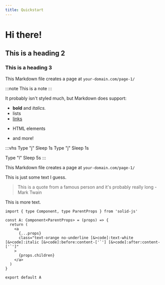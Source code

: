 ```yaml
---
title: Quickstart 
---
```


# Hi there!
## This is a heading 2
### This is a heading 3

This Markdown file creates a page at `your-domain.com/page-1/`

:::note
This is a note
:::

It probably isn't styled much, but Markdown does support:
- **bold** and _italics._
- lists
- [links](https://astro.build)
- <p>HTML elements</p>
- and more!

:::vhs
Type "j"
Sleep 1s
Type "j"
Sleep 1s

Type "l"
Sleep 5s
:::

This Markdown file creates a page at `your-domain.com/page-1/`

This is just some text I guess.

> This is a quote from a famous person and it's probably really long - Mark Twain

This is more text.

```tsx
import { type Component, type ParentProps } from 'solid-js'

const A: Component<ParentProps> = (props) => {
  return (
    <a
      {...props}
      class="text-orange no-underline [&>code]:text-white [&>code]:italic [&>code]:before:content-['`'] [&>code]:after:content-['`']"
    >
      {props.children}
    </a>
  )
}

export default A
```
